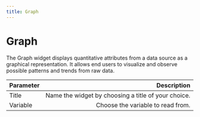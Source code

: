 ```yaml
---
title: Graph
---
```


# Graph

The Graph widget displays quantitative attributes from a data source as a graphical representation. It allows end users to visualize and observe possible patterns and trends from raw data.

| Parameter     | Description|
| :------------ | ---------: |
| Title        |    Name the widget by choosing a title of your choice.  | 
| Variable     |    Choose the variable to read from.    |   

<ReactPlayer playing controls volume={0} width={832} height={468} url="/demos/canvas-graph-widget.webm" />
